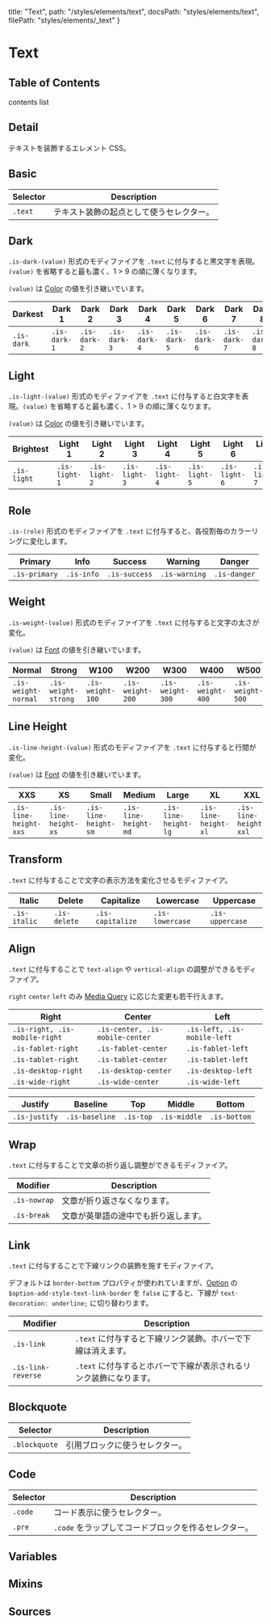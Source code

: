   title: "Text",
  path: "/styles/elements/text",
  docsPath: "styles/elements/text",
  filePath: "styles/elements/_text"
}


# Text

## Table of Contents

contents list

## Detail

テキストを装飾するエレメント CSS。

## Basic

| Selector | Description                              |
| -------- | ---------------------------------------- |
| `.text`  | テキスト装飾の起点として使うセレクター。 |

## Dark

`.is-dark-(value)` 形式のモディファイアを `.text` に付与すると黒文字を表現。`(value)` を省略すると最も濃く、1 > 9 の順に薄くなります。

`(value)` は [Color](/configs/variables/color) の値を引き継いでいます。

| Darkest    | Dark 1       | Dark 2       | Dark 3       | Dark 4       | Dark 5       | Dark 6       | Dark 7       | Dark 8       | Dark 9       |
| ---------- | ------------ | ------------ | ------------ | ------------ | ------------ | ------------ | ------------ | ------------ | ------------ |
| `.is-dark` | `.is-dark-1` | `.is-dark-2` | `.is-dark-3` | `.is-dark-4` | `.is-dark-5` | `.is-dark-6` | `.is-dark-7` | `.is-dark-8` | `.is-dark-9` |

## Light

`.is-light-(value)` 形式のモディファイアを `.text` に付与すると白文字を表現。`(value)` を省略すると最も濃く、1 > 9 の順に薄くなります。

`(value)` は [Color](/configs/variables/color) の値を引き継いでいます。

| Brightest   | Light 1       | Light 2       | Light 3       | Light 4       | Light 5       | Light 6       | Light 7       | Light 8       | Light 9       |
| ----------- | ------------- | ------------- | ------------- | ------------- | ------------- | ------------- | ------------- | ------------- | ------------- |
| `.is-light` | `.is-light-1` | `.is-light-2` | `.is-light-3` | `.is-light-4` | `.is-light-5` | `.is-light-6` | `.is-light-7` | `.is-light-8` | `.is-light-9` |

## Role

`.is-(role)` 形式のモディファイアを `.text` に付与すると、各役割毎のカラーリングに変化します。

| Primary       | Info       | Success       | Warning       | Danger       |
| ------------- | ---------- | ------------- | ------------- | ------------ |
| `.is-primary` | `.is-info` | `.is-success` | `.is-warning` | `.is-danger` |

## Weight

`.is-weight-(value)` 形式のモディファイアを `.text` に付与すると文字の太さが変化。

`(value)` は [Font](/configs/variables/font) の値を引き継いでいます。

| Normal              | Strong              | W100             | W200             | W300             | W400             | W500             | W600             | W700             | W800             | W900             |
| ------------------- | ------------------- | ---------------- | ---------------- | ---------------- | ---------------- | ---------------- | ---------------- | ---------------- | ---------------- | ---------------- |
| `.is-weight-normal` | `.is-weight-strong` | `.is-weight-100` | `.is-weight-200` | `.is-weight-300` | `.is-weight-400` | `.is-weight-500` | `.is-weight-600` | `.is-weight-700` | `.is-weight-800` | `.is-weight-900` |

## Line Height

`.is-line-height-(value)` 形式のモディファイアを `.text` に付与すると行間が変化。

`(value)` は [Font](/configs/variables/font) の値を引き継いでいます。

| XXS                   | XS                   | Small                | Medium               | Large                | XL                   | XXL                   |
| --------------------- | -------------------- | -------------------- | -------------------- | -------------------- | -------------------- | --------------------- |
| `.is-line-height-xxs` | `.is-line-height-xs` | `.is-line-height-sm` | `.is-line-height-md` | `.is-line-height-lg` | `.is-line-height-xl` | `.is-line-height-xxl` |

## Transform

`.text` に付与することで文字の表示方法を変化させるモディファイア。

| Italic       | Delete       | Capitalize       | Lowercase       | Uppercase       |
| ------------ | ------------ | ---------------- | --------------- | --------------- |
| `.is-italic` | `.is-delete` | `.is-capitalize` | `.is-lowercase` | `.is-uppercase` |

## Align

`.text` に付与することで `text-align` や `vertical-align` の調整ができるモディファイア。

`right` `center` `left` のみ [Media Query](/configs/mixins/mediaquery) に応じた変更も若干行えます。

| Right                         | Center                          | Left                        |
| ----------------------------- | ------------------------------- | --------------------------- |
| `.is-right, .is-mobile-right` | `.is-center, .is-mobile-center` | `.is-left, .is-mobile-left` |
| `.is-fablet-right`            | `.is-fablet-center`             | `.is-fablet-left`           |
| `.is-tablet-right`            | `.is-tablet-center`             | `.is-tablet-left`           |
| `.is-desktop-right`           | `.is-desktop-center`            | `.is-desktop-left`          |
| `.is-wide-right`              | `.is-wide-center`               | `.is-wide-left`             |

| Justify       | Baseline       | Top       | Middle       | Bottom       |
| ------------- | -------------- | --------- | ------------ | ------------ |
| `.is-justify` | `.is-baseline` | `.is-top` | `.is-middle` | `.is-bottom` |

## Wrap

`.text` に付与することで文章の折り返し調整ができるモディファイア。

| Modifier     | Description                          |
| ------------ | ------------------------------------ |
| `.is-nowrap` | 文章が折り返さなくなります。         |
| `.is-break`  | 文章が英単語の途中でも折り返します。 |

## Link

`.text` に付与することで下線リンクの装飾を施すモディファイア。

デフォルトは `border-bottom` プロパティが使われていますが、[Option](/configs/variables/option#option-add-style-xxxx) の `$option-add-style-text-link-border` を `false` にすると、下線が `text-decoration: underline;` に切り替わります。

| Modifier           | Description                                                        |
| ------------------ | ------------------------------------------------------------------ |
| `.is-link`         | `.text` に付与すると下線リンク装飾。ホバーで下線は消えます。       |
| `.is-link-reverse` | `.text` に付与するとホバーで下線が表示されるリンク装飾になります。 |

## Blockquote

| Selector      | Description                    |
| ------------- | ------------------------------ |
| `.blockquote` | 引用ブロックに使うセレクター。 |

## Code

| Selector | Description                                          |
| -------- | ---------------------------------------------------- |
| `.code`  | コード表示に使うセレクター。                         |
| `.pre`   | `.code` をラップしてコードブロックを作るセレクター。 |

## Variables

<PreviewVariablesDouble filePath={meta.filePath} viewCompiled={true} />

## Mixins

<PreviewMixins filePath={meta.filePath} />

## Sources

<PreviewSources
  title={meta.title}
  docsPath={meta.docsPath}
  scssPath={meta.filePath}
/>
